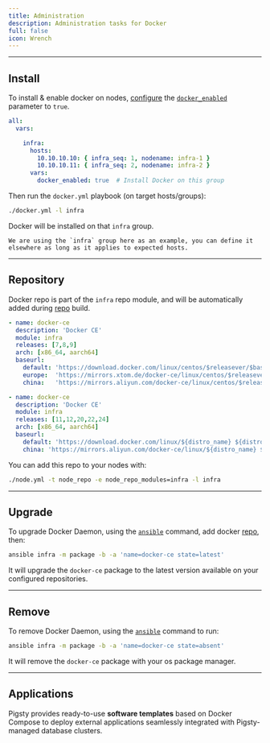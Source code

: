 ```yaml
---
title: Administration
description: Administration tasks for Docker
full: false
icon: Wrench
---
```






--------

## Install

To install & enable docker on nodes, [configure](/docker/config) the [`docker_enabled`](/docker/param#docker_enabled) parameter to `true`.

```yaml
all:
  vars:

    infra:
      hosts:
        10.10.10.10: { infra_seq: 1, nodename: infra-1 }
        10.10.10.11: { infra_seq: 2, nodename: infra-2 }
      vars:
        docker_enabled: true  # Install Docker on this group
```

Then run the `docker.yml` playbook (on target hosts/groups):

```bash
./docker.yml -l infra
```

Docker will be installed on that `infra` group.

<Callout title="infra is a placeholder" type="warn">

    We are using the `infra` group here as an example, you can define it elsewhere as long as it applies to expected hosts.

</Callout>


--------

## Repository

Docker repo is part of the `infra` repo module, and will be automatically added during [repo](/infra) build.

```yaml tab="EL"
- name: docker-ce
  description: 'Docker CE'
  module: infra
  releases: [7,8,9]
  arch: [x86_64, aarch64]
  baseurl:
    default: 'https://download.docker.com/linux/centos/$releasever/$basearch/stable'
    europe:  'https://mirrors.xtom.de/docker-ce/linux/centos/$releasever/$basearch/stable'
    china:   'https://mirrors.aliyun.com/docker-ce/linux/centos/$releasever/$basearch/stable'
```
```yaml tab="Debian/Ubuntu"
- name: docker-ce
  description: 'Docker CE'
  module: infra
  releases: [11,12,20,22,24]
  arch: [x86_64, aarch64]
  baseurl:
    default: 'https://download.docker.com/linux/${distro_name} ${distro_codename} stable'
    china: 'https://mirrors.aliyun.com/docker-ce/linux/${distro_name} ${distro_codename} stable'
```

You can add this repo to your nodes with:

```bash
./node.yml -t node_repo -e node_repo_modules=infra -l infra
```


--------

## Upgrade

To upgrade Docker Daemon, using the [`ansible`](/admin/ansible) command, add docker [repo](#repository), then:

```bash title="~/pigsty"
ansible infra -m package -b -a 'name=docker-ce state=latest'
```

It will upgrade the `docker-ce` package to the latest version available on your configured repositories.



--------

## Remove

To remove Docker Daemon, using the [`ansible`](/admin/ansible) command to run:

```bash title="~/pigsty"
ansible infra -m package -b -a 'name=docker-ce state=absent'
```

It will remove the `docker-ce` package with your os package manager.

--------

## Applications

Pigsty provides ready-to-use **software templates** based on Docker Compose to deploy external applications
seamlessly integrated with Pigsty-managed database clusters.